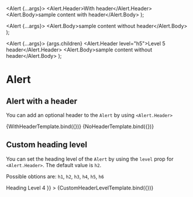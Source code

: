 

<Meta title="Components/Alert/Header" component={Alert} />

  <Alert {...args}>
    <Alert.Header>With header</Alert.Header>
    <Alert.Body>sample content with header</Alert.Body>
  </Alert>
);

  <Alert {...args}>
    <Alert.Body>sample content without header</Alert.Body>
  </Alert>
);

  <Alert {...args}>
    {args.children}
    <Alert.Header level="h5">Level 5 header</Alert.Header>
    <Alert.Body>sample content without header</Alert.Body>
  </Alert>
);

# Alert

## Alert with a header

You can add an optional header to the `Alert` by using `<Alert.Header>`

<Canvas>
  <Story name="With Header">{WithHeaderTemplate.bind({})}</Story>
  <Story name="No Header">{NoHeaderTemplate.bind({})}</Story>
</Canvas>

## Custom heading level

You can set the heading level of the `Alert` by using the `level` prop for `<Alert.Header>`. The default value is `h2`.

Possible obtions are: `h1`, `h2`, `h3`, `h4`, `h5`, `h6`

<Canvas>
  <Story
    name="Custom Heading Level"
    args={{ children: <Alert.Header level="h4">Heading Level 4</Alert.Header> }}
  >
    {CustomHeaderLevelTemplate.bind({})}
  </Story>
</Canvas>
